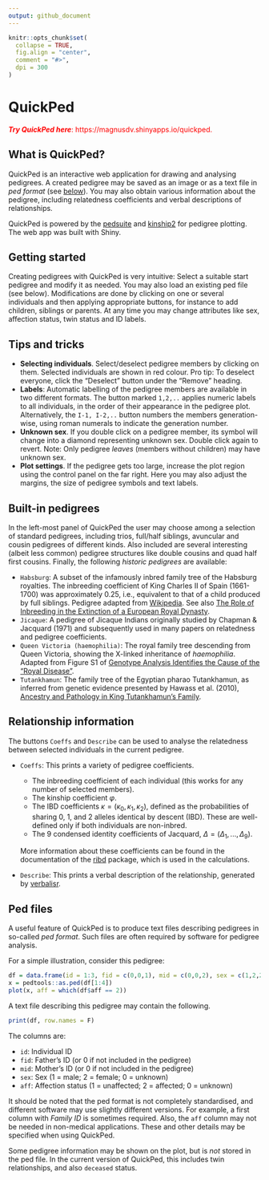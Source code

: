 ```yaml
---
output: github_document
---
```


<!-- README.md is generated from README.Rmd. Please edit that file -->

```r
knitr::opts_chunk$set(
  collapse = TRUE,
  fig.align = "center",
  comment = "#>",
  dpi = 300
)
```

# QuickPed

::: { .greeting .message style="color: red;"}
**_Try QuickPed here_**: https://magnusdv.shinyapps.io/quickped.
:::

## What is QuickPed?
QuickPed is an interactive web application for drawing and analysing pedigrees. A created pedigree may be saved as an image or as a text file in *ped format* (see [below](#ped-files)). You may also obtain various information about the pedigree, including relatedness coefficients and verbal descriptions of relationships.

QuickPed is powered by the [pedsuite](https://magnusdv.github.io/pedsuite/) and [kinship2](https://CRAN.R-project.org/package=kinship2) for pedigree plotting. The web app was built with Shiny.


## Getting started
Creating pedigrees with QuickPed is very intuitive: Select a suitable start pedigree and modify it as needed. You may also load an existing ped file (see below). Modifications are done by clicking on one or several individuals and then applying appropriate buttons, for instance to add children, siblings or parents. At any time you may change attributes like sex, affection status, twin status and ID labels. 

## Tips and tricks

* __Selecting individuals__. Select/deselect pedigree members by clicking on them. Selected individuals are shown in red colour. Pro tip: To deselect everyone, click the "Deselect" button under the "Remove" heading.
* __Labels__: Automatic labelling of the pedigree members are available in two different formats. The button marked `1,2,..` applies numeric labels to all individuals, in the order of their appearance in the pedigree plot. Alternatively, the `I-1, I-2,..` button numbers the members generation-wise, using roman numerals to indicate the generation number. 
* __Unknown sex__. If you double click on a pedigree member, its symbol will change into a diamond representing unknown sex. Double click again to revert. Note: Only pedigree *leaves* (members without children) may have unknown sex.
* __Plot settings__. If the pedigree gets too large, increase the plot region using the control panel on the far right. Here you may also adjust the margins, the size of pedigree symbols and text labels.

## Built-in pedigrees
In the left-most panel of QuickPed the user may choose among a selection of standard pedigrees, including trios, full/half siblings, avuncular and cousin pedigrees of different kinds. Also included are several interesting (albeit less common) pedigree structures like double cousins and quad half first cousins. Finally, the following *historic pedigrees* are available:

* `Habsburg`: A subset of the infamously inbred family tree of the Habsburg royalties. The inbreeding coefficient of King Charles II of Spain (1661-1700) was approximately 0.25, i.e., equivalent to that of a child produced by full siblings. Pedigree adapted from [Wikipedia](https://en.wikipedia.org/wiki/Habsburg_family_tree). See also [The Role of Inbreeding in the Extinction of a European Royal Dynasty](https://doi.org/10.1371/journal.pone.0005174).
* `Jicaque`: A pedigree of Jicaque Indians originally studied by Chapman & Jacquard (1971) and subsequently used in many papers on relatedness and pedigree coefficients.
* `Queen Victoria (haemophilia)`: The royal family tree descending from Queen Victoria, showing the X-linked inheritance of *haemophilia*. Adapted from Figure S1 of [Genotype Analysis Identifies the Cause of the “Royal Disease"](https://doi.org/10.1126/science.1180660).
* `Tutankhamun`: The family tree of the Egyptian pharao Tutankhamun, as inferred from genetic evidence presented by Hawass et al. (2010), [Ancestry and Pathology in King Tutankhamun's Family](https://doi.org/10.1001/jama.2010.121).

## Relationship information
The buttons `Coeffs` and `Describe` can be used to analyse the relatedness between selected individuals in the current pedigree.

* `Coeffs`: This prints a variety of pedigree coefficients.
  * The inbreeding coefficient of each individual (this works for any number of selected members).
  * The kinship coefficient $\varphi$.
  * The IBD coefficients $\kappa = (\kappa_0, \kappa_1, \kappa_2)$, defined as the probabilities of sharing 0, 1, and 2 alleles identical by descent (IBD). These are well-defined only if both individuals are non-inbred.
  * The 9 condensed identity coefficients of Jacquard, $\Delta = (\Delta_1, ..., \Delta_9)$.
    
  More information about these coefficients can be found in the documentation of the [ribd](https://github.com/magnusdv/ribd) package, which is used in the calculations.
  
* `Describe`: This prints a verbal description of the relationship, generated by [verbalisr](https://github.com/magnusdv/verbalisr).

## Ped files
A useful feature of QuickPed is to produce text files describing pedigrees in so-called *ped format*. Such files are often required by software for pedigree analysis.

For a simple illustration, consider this pedigree:

```r
df = data.frame(id = 1:3, fid = c(0,0,1), mid = c(0,0,2), sex = c(1,2,2), aff = c(1,1,2))
x = pedtools::as.ped(df[1:4])
plot(x, aff = which(df$aff == 2))
```

A text file describing this pedigree may contain the following.

```r
print(df, row.names = F)
```

The columns are:

* `id`: Individual ID
* `fid`: Father's ID (or 0 if not included in the pedigree)
* `mid`: Mother's ID (or 0 if not included in the pedigree)
* `sex`: Sex (1 = male; 2 = female; 0 = unknown)
* `aff`: Affection status (1 = unaffected; 2 = affected; 0 = unknown)

It should be noted that the ped format is not completely standardised, and different software may use slightly different versions. For example, a first column with *Family ID* is sometimes required. Also, the `aff` column may not be needed in non-medical applications. These and other details may be specified when using QuickPed.

Some pedigree information may be shown on the plot, but is *not* stored in the ped file. In the current version of QuickPed, this includes twin relationships, and also `deceased` status.
